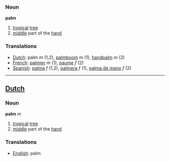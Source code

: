 ===Noun===

'''palm'''

# [[tropical]] [[tree]]
# [[middle]] part of the [[hand]]

===Translations===
*[[Dutch]]: palm ''m'' (1,2), [[palmboom]] ''m'' (1), [[handpalm]] ''m'' (2)
*[[French]]: [[palmier]] ''m'' (1), [[paume]] ''f'' (2)
*[[Spanish]]: [[palma]] ''f'' (1,2), [[palmera]] ''f'' (1), [[palma de mano]] ''f'' (2)

----

==[[Dutch]]==

===Noun===

'''palm''' ''m''

# [[tropical]] [[tree]]
# [[middle]] part of the [[hand]]

===Translations===
*[[English]]: palm